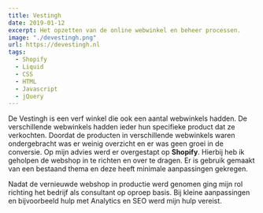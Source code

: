 ```yaml
---
title: Vestingh
date: 2019-01-12
excerpt: Het opzetten van de online webwinkel en beheer processen.
image: "./devestingh.png"
url: https://devestingh.nl
tags:
  - Shopify
  - Liquid
  - CSS
  - HTML
  - Javascript
  - jQuery
---
```


De Vestingh is een verf winkel die ook een aantal webwinkels hadden. De verschillende webwinkels hadden ieder hun specifieke product dat ze verkochten. Doordat de producten in verschillende webwinkels waren ondergebracht was er weinig overzicht en er was geen groei in de conversie. Op mijn advies werd er overgestapt op **Shopify**. Hierbij heb ik geholpen de webshop in te richten en over te dragen. Er is gebruik gemaakt van een bestaand thema en deze heeft minimale aanpassingen gekregen.

Nadat de vernieuwde webshop in productie werd genomen ging mijn rol richting het bedrijf als consultant op oproep basis. Bij kleine aanpassingen en bijvoorbeeld hulp met Analytics en SEO werd mijn hulp vereist.
